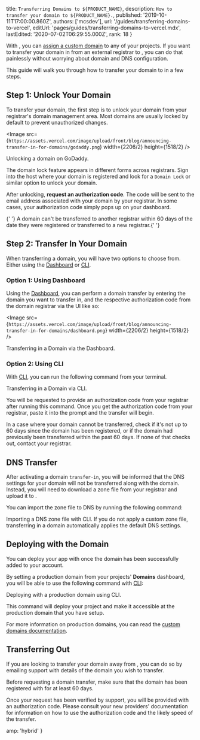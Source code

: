 
  title: `Transferring Domains to ${PRODUCT_NAME}`,
  description: `How to transfer your domain to ${PRODUCT_NAME}.`,
  published: '2019-10-11T17:00:00.860Z',
  authors: ['mcsdev'],
  url: '/guides/transferring-domains-to-vercel',
  editUrl: 'pages/guides/transferring-domains-to-vercel.mdx',
  lastEdited: '2020-07-02T06:29:55.000Z',
  rank: 18
}

With <ProductName />, you can [assign a custom domain](/docs/v2/custom-domains#adding-a-domain) to any of your projects. If you want to transfer your domain in from an external registrar to <OrgName />, you can do that painlessly without worrying about domain and DNS configuration.

This guide will walk you through how to transfer your domain to <OrgName /> in a few steps.

## Step 1: Unlock Your Domain

To transfer your domain, the first step is to unlock your domain from your registrar's domain management area. Most domains are usually locked by default to prevent unauthorized changes.

<Image
  src={`https://assets.vercel.com/image/upload/front/blog/announcing-transfer-in-for-domains/godaddy.png`}
  width={2206/2}
  height={1518/2}
/>
<Caption>Unlocking a domain on GoDaddy.</Caption>

The domain lock feature appears in different forms across registrars. Sign into the host where your domain is registered and look for a `Domain Lock` or similar option to unlock your domain.

After unlocking, **request an authorization code**. The code will be sent to the email address associated with your domain by your registrar. In some cases, your authorization code simply pops up on your dashboard.

<Note>
  {' '}
  A domain can't be transferred to another registrar within 60 days of the date
  they were registered or transferred to a new registrar.{' '}
</Note>

## Step 2: Transfer In Your Domain

When transferring a domain, you will have two options to choose from. Either using the [<OrgName /> Dashboard](/dashboard/domains) or [<ProductShortName /> CLI](/download).

### Option 1: Using <NameWrapper name={ORG_NAME} /> Dashboard

Using the [<OrgName /> Dashboard](/dashboard/domains), you can perform a domain transfer by entering the domain you want to transfer in, and the respective authorization code from the domain registrar via the UI like so:

<Image
  src={`https://assets.vercel.com/image/upload/front/blog/announcing-transfer-in-for-domains/dashboard.png`}
  width={2206/2}
  height={1518/2}
/>
<Caption>Transferring in a Domain via the <OrgName /> Dashboard.</Caption>

### Option 2: Using <NameWrapper name={PRODUCT_SHORT_NAME} /> CLI

With [<ProductShortName /> CLI](/download), you can run the following command from your terminal.

<Snippet dark text="vercel domains transfer-in [your-domain]" />
<Caption>Transferring in a Domain via <ProductShortName /> CLI.</Caption>

You will be requested to provide an authorization code from your registrar after running this command. Once you get the authorization code from your registrar, paste it into the prompt and the transfer will begin.

<Note>
  In a case where your domain cannot be transferred, check if it's not up to 60
  days since the domain has been registered, or if the domain had previously
  been transferred within the past 60 days. If none of that checks out, contact
  your registrar.
</Note>

## DNS Transfer

After activating a domain `transfer-in`, you will be informed that the DNS settings for your domain will not be transferred along with the domain. Instead, you will need to download a zone file from your registrar and upload it to <OrgName />.

You can import the zone file to <OrgName /> DNS by running the following command:

<Snippet dark text="vercel dns import [your-domain] [zonefile]" />
<Caption>Importing a DNS zone file with <ProductShortName /> CLI.</Caption>

<Note>
  If you do not apply a custom zone file, transferring in a domain automatically
  applies the default <OrgName /> DNS settings.
</Note>

## Deploying with the Domain

You can deploy your app with [<ProductName />](/docs/v2/introduction) once the domain has been successfully added to your account.

By setting a production domain from your projects' **Domains** dashboard, you will be able to use the following command with [<ProductShortName /> CLI](/download):

<Snippet dark text="vercel --prod" />
<Caption>Deploying with a production domain using <ProductShortName /> CLI.</Caption>

This command will deploy your project and make it accessible at the production domain that you have setup.

For more information on production domains, you can read the [custom domains documentation](/docs/v2/custom-domains#deploying-with-your-domain).

## Transferring Out

If you are looking to transfer your domain away from <ProductName />, you can do so by <EmailLink type="support" subject="Domain Transfer Out">emailing support</EmailLink> with details of the domain you wish to transfer.

<Note type="warning">
  Before requesting a domain transfer, make sure that the domain has been
  registered with <OrgName /> for at least 60 days.
</Note>

Once your request has been verified by support, you will be provided with an authorization code. Please consult your new providers' documentation for information on how to use the authorization code and the likely speed of the transfer.


  amp: 'hybrid'
}

